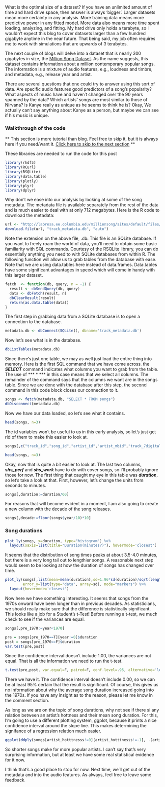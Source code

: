 What is the optimal size of a dataset? If you have an unlimited amount of time and hard drive space, then answer is always 'bigger'. Larger datasets mean more certainty in any analysis. More training data means more predictive power in any fitted model. More data also means more time spent loading, analyzing, and fitting. My hard drive only holds a terabyte, so I wouldn't expect this blog to cover datasets larger than a few hundred gigabyte anytime in the near future. That being said, my job often requires me to work with simulations that are upwards of 3 terabytes.

The next couple of blogs will delve into a dataset that is nearly 300 gigabytes in size, the <a href=http://labrosa.ee.columbia.edu/millionsong/>Million Song Dataset</a>. As the name suggests, this dataset contains information about a million contemporary popular songs. The information is a mixture of audio features, e.g., loudness and timbre, and metadata, e.g., release year and artist.

There are several questions that one could try to answer using this sort of data. Are specific audio features good predictors of a song's popularity? What aspects of music have and haven't changed over the 90 years spanned by the data? Which artists' songs are most similar to those of Nirvana? Is Kanye really as unique as he seems to think he is? Okay, We actually can't say anything about Kanye as a person, but maybe we can see if his music is unique.


### Walkthrough of the code
** This section is more tutorial than blog. Feel free to skip it, but it is always here if you need/want it. <A HREF="#results">Click here to skip to the next section</A> **

These libraries are needed to run the code for this post
```r
library(rhdf5)
library(RCurl)
library(RSQLite)
library(data.table)
library(plotly)
library(plyr)
library(dplyr)
```

Why don't we ease into our analysis by looking at some of the song metadata. The metadata file is available separately from the rest of the data and is much easier to deal with at only 712 megabytes. Here is the R code to download the metadata:
```r
url <- "http://labrosa.ee.columbia.edu/millionsong/sites/default/files/AdditionalFiles/track_metadata.db"
download.file(url, "track_metadata.db", "auto")
```

Note the extension on the above file, .db. This file is an SQLite database. If you want to freely roam the world of data, you'll need to obtain some basic familiarity with SQL commands. Courtesy of the RSQLite library, you can do essentially anything you need to with SQLite databases from within R. The following function will allow us to grab tables from the database with ease. Note that we are using data.tables here instead of data.frames. Data.tables have some significant advantages in speed which will come in handy with this larger dataset. 
```r
fetch  <- function(db, query, n = -1) {
  result <- dbSendQuery(db, query)
  data <- dbFetch(result, n)
  dbClearResult(result)
  return(as.data.table(data))
}
```

The first step in grabbing data from a SQLite database is to open a connection to the database.
```r
metadata.db <- dbConnect(SQLite(), dbname='track_metadata.db')
```

Now let's see what is in the database.
```r
dbListTables(metadata.db)
```

Since there's just one table, we may as well just load the entire thing into memory. Here is the first SQL command that we have come across. the ***SELECT*** command indicates what columns you want to grab from the table. The use of *** * *** in this case means that we select all columns. The remainder of the command says that the columns we want are in the songs table. Since we are done with the database after this step, the second command in this code block closes our connection to it.
```r
songs <- fetch(metadata.db, "SELECT * FROM songs")
dbDisconnect(metadata.db)
```

Now we have our data loaded, so let's see what it contains.
```r
head(songs, n=3)
```

The id variables won't be useful to us in this early analysis, so let's just get rid of them to make this easier to look at.
```r
songs[,c("track_id","song_id","artist_id","artist_mbid","track_7digitalid"):=NULL]
```
```r
head(songs, n=3)
```

Okay, now that is quite a bit easier to look at. The last two columns, ***shs_perf*** and ***shs_work*** have to do with cover songs, so I'll probably ignore those for now. The first thing that caught my eye in this table was ***duration***, so let's take a look at that. First, however, let's change the units from seconds to minutes.
```r
songs[,duration:=duration/60]
```

For reasons that will become evident in a moment, I am also going to create a new column with the decade of the song releases.
```r
songs[,decade:=floor(songs$year/10)*10]
```

<A NAME="results"></A>

### Song durations
```r
plot_ly(songs, x=duration, type="histogram") %>% 
  layout(xaxis=list(title="Duration(minutes?)"), hovermode='closest')
```

It seems that the distribution of song times peaks at about 3.5-4.0 minutes, but there is a very long tail out to lengthier songs. A reasonable next step would seem to be looking at how the duration of songs has changed over time. 
```r
plot_ly(songs[,list(mean=mean(duration),sd=1.96*sd(duration)/sqrt(length(duration))),by=decade][year!=0], x=decade, y=mean, 
        error_y=list(type="data", array=sd), mode="markers") %>% 
  layout(hovermode='closest')
```

Now here we have something interesting. It seems that songs from the 1970s onward have been longer than in previous decades. As statisticians, we should really make sure that the difference is statistically significant. This looks like a job for a Student's t-Test! Before running a t-test, we much check to see if the variances are equal.
```r
songs[,pre_1970:=year<1970]
```
```r
pre = songs[pre_1970==T][year!=0]$duration
post = songs[pre_1970==F]$duration
var.test(pre,post)
```

Since the confidence interval doesn't include 1.00, the variances are not equal. That is all the information we need to run the t-test.
```r
t.test(pre,post, var.equal=F, paired=F, conf.level=.95, alternative='less')
```

There we have it. The confidence interval doesn't include 0.00, so we can be at least 95% certain that the result is significant. Of course, this gives us no information about why the average song duration increased going into the 1970s. If you have any insight as to the reason, please let me know in the comment section.

As long as we are on the topic of song durations, why not see if there si any relation between an artist's hottness and their mean song duration. For this, I'm going to use a different plotting system, ggplot, because it prints a nice confidence interval around the slope line. This makes determining the signifance of a regression relation much easier. 
```r
ggplot(ddply(songs[artist_hotttnesss!=0][artist_hotttnesss!=-1], .(artist_name), summarise, duration=mean(duration), artist_hotttnesss=mean(artist_hotttnesss)), aes(x=duration, y=artist_hotttnesss)) + geom_point() + geom_smooth(method="lm")
```

So shorter songs make for more popular artists. I can't say that's very surprising information, but at least we have some real statistical evidence for it now.

I think that's a good place to stop for now. Next time, we'll get out of the metadata and into the audio features. As always, feel free to leave some feedback. 